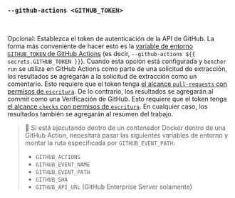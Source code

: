 ### `--github-actions <GITHUB_TOKEN>`

<br />

Opcional: Establezca el token de autenticación de la API de GitHub.
La forma más conveniente de hacer esto es la [variable de entorno `GITHUB_TOKEN` de GitHub Actions][github token] (es decir, `--github-actions ${{ secrets.GITHUB_TOKEN }}`).
Cuando esta opción está configurada y `bencher run` se utiliza en GitHub Actions como parte de una solicitud de extracción,
los resultados se agregarán a la solicitud de extracción como un comentario.
Esto requiere que el token tenga [el alcance `pull-requests` con permisos de `escritura`][github token permissions].
De lo contrario, los resultados se agregarán al commit como una Verificación de GitHub.
Esto requiere que el token tenga [el alcance `checks` con permisos de `escritura`][github token permissions].
En cualquier caso, los resultados también se agregarán al resumen del trabajo.

[github token]: https://docs.github.com/es/actions/security-guides/automatic-token-authentication
[github token permissions]: https://docs.github.com/es/actions/security-for-github-actions/security-guides/automatic-token-authentication#permissions-for-the-github_token

> 🐰 Si está ejecutando dentro de un contenedor Docker dentro de una GitHub Action, necesitará pasar las siguientes variables de entorno y montar la ruta especificada por `GITHUB_EVENT_PATH`:
> - `GITHUB_ACTIONS`
> - `GITHUB_EVENT_NAME`
> - `GITHUB_EVENT_PATH`
> - `GITHUB_SHA`
> - `GITHUB_API_URL` (GitHub Enterprise Server solamente)
